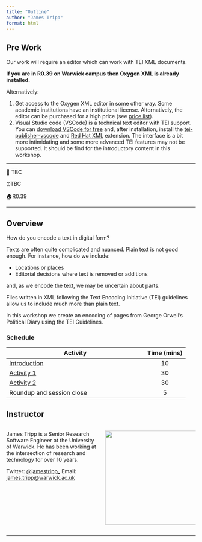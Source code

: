 ```yaml
---
title: "Outline"
author: "James Tripp"
format: html
---
```


<!-- This template is base on https://github.com/rstudio-conf-2022/get-started-quarto -->

::: callout-tip
## Pre Work

Our work will require an editor which can work with TEI XML documents.

**If you are in R0.39 on Warwick campus then Oxygen XML is already installed.**

Alternatively:

1.  Get access to the Oxygen XML editor in some other way. Some academic institutions have an institutional license. Alternatively, the editor can be purchased for a high price (see [price list](https://www.oxygenxml.com/buy-academic.html)).
2.  Visual Studio code (VSCode) is a technical text editor with TEI support. You can [download VSCode for free](https://code.visualstudio.com/Download) and, after installation, install the [tei-publisher-vscode](https://marketplace.visualstudio.com/items?itemName=e-editiones.tei-publisher-vscode) and [Red Hat XML](https://marketplace.visualstudio.com/items?itemName=redhat.vscode-xml) extension. The interface is a bit more intimidating and some more advanced TEI features may not be supported. It should be find for the introductory content in this workshop.
:::

------------------------------------------------------------------------

<!-- Emojis are available via RStudio -->

<!-- See https://quarto.org/docs/visual-editor/content.html -->

📅 TBC

⏰TBC

🏠[R0.39](http://campus-cms.warwick.ac.uk/share/2a3fd39bf9cd08107f393510c5944d46)

------------------------------------------------------------------------

## Overview

How do you encode a text in digital form?

Texts are often quite complicated and nuanced. Plain text is not good enough. For instance, how do we include:

* Locations or places
* Editorial decisions where text is removed or additions

and, as we encode the text, we may be uncertain about parts.

Files written in XML following the Text Encoding Initiative (TEI) guidelines allow us to include much more than plain text.

In this workshop we create an encoding of pages from George Orwell's Political Diary using the TEI Guidelines.

### Schedule

<!-- Generate via https://www.tablesgenerator.com/markdown_tables -->

| Activity                                                                     | Time (mins) |
|-------------------------------------------------------|:---------------:|
| [Introduction](materials/slides/introduction.qmd)                                                                 |     10      |
| [Activity 1](materials/activity/01-activity1/creating_tei_files.qmd) |     30      |
| [Activity 2](materials/activity/02-activity2/dates_places_editorial.qmd)                                                                   |     30      |
| Roundup and session close                                                    |      5      |

## Instructor

::: columns
::: {.column width="50%"}
James Tripp is a Senior Research Software Engineer at the University of Warwick. He has been working at the intersection of research and technology for over 10 years.

Twitter: [\@jamestripp\_](https://twitter.com/jamestripp_) Email: [james.tripp\@warwick.ac.uk](mailto:james.tripp@warwick.ac.uk)
:::

::: {.column width="50%"}
![](materials/images/james.jfif){fig-alt="James Tripp" fig-align="center" width="250"}
:::
:::

------------------------------------------------------------------------

<!-- Do make sure this is the right license -->

<!-- ![](https://i.creativecommons.org/l/by/4.0/88x31.png) This work is licensed under a [Creative Commons Attribution 4.0 International License](https://creativecommons.org/licenses/by/4.0/). -->
